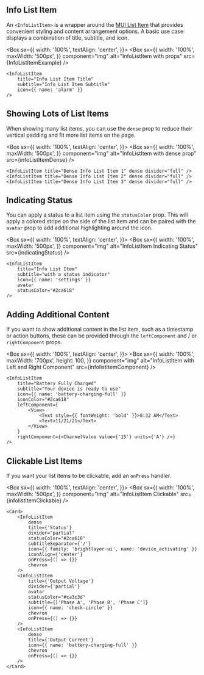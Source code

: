 
## Info List Item

An `<InfoListItem>` is a wrapper around the [MUI List Item](https://mui.com/material-ui/api/list-item/) that provides convenient styling and content arrangement options. A basic use case displays a combination of title, subtitle, and icon.

<Box
  sx={{
    width: '100%',
    textAlign: 'center',
  }}>
  <Box
    sx={{
      width: '100%',
      maxWidth: '500px',
    }}
    component="img"
    alt="InfoListItem with props"
    src={InfoListItemExample}
  />
</Box>

```
<InfoListItem
    title="Info List Item Title"
    subtitle="Info List Item Subtitle"
    icon={{ name: 'alarm' }}
/>
```

## Showing Lots of List Items

When showing many list items, you can use the `dense` prop to reduce their vertical padding and fit more list items on the page.

<Box
  sx={{
    width: '100%',
    textAlign: 'center',
  }}>
  <Box
    sx={{
      width: '100%',
      maxWidth: '500px',
    }}
    component="img"
    alt="InfoListItem with dense prop"
    src={infoListItemDense}
  />
</Box>

```
<InfoListItem title="Dense Info List Item 1" dense divider="full" />
<InfoListItem title="Dense Info List Item 2" dense divider="full" />
<InfoListItem title="Dense Info List Item 3" dense divider="full" />
```

## Indicating Status

You can apply a status to a list item using the `statusColor` prop. This will apply a colored stripe on the side of the list item and can be paired with the `avatar` prop to add additional highlighting around the icon.

<Box
  sx={{
    width: '100%',
    textAlign: 'center',
  }}>
  <Box
    sx={{
      width: '100%',
      maxWidth: '500px',
    }}
    component="img"
    alt="InfoListItem Indicating Status"
    src={indicatingStatus}
  />
</Box>

```
<InfoListItem
    title="Info List Item"
    subtitle="with a status indicator"
    icon={{ name: 'settings' }}
    avatar
    statusColor="#2ca618"
/>
```

## Adding Additional Content

If you want to show additional content in the list item, such as a timestamp or action buttons, these can be provided through the `leftComponent` and / or `rightComponent` props.

<Box
  sx={{
    width: '100%',
    textAlign: 'center',
  }}>
  <Box
    sx={{
      width: '100%',
      maxWidth: '700px',
      height: 100,
    }}
    component="img"
    alt="InfoListItem with Left and Right Component"
    src={infolistItemComponent}
  />
</Box>

```
<InfoListItem
    title="Battery Fully Charged"
    subtitle="Your device is ready to use"
    icon={{ name: 'battery-charging-full' }}
    iconColor="#2ca618"
    leftComponent={
        <View>
            <Text style={{ fontWeight: 'bold' }}>8:32 AM</Text>
            <Text>11/21/21</Text>
        </View>
    }
    rightComponent={<ChannelValue value={'15'} units={'A'} />}
/>
```

## Clickable List Items

If you want your list items to be clickable, add an `onPress` handler.

<Box
  sx={{
    width: '100%',
    textAlign: 'center',
  }}>
  <Box
    sx={{
      width: '100%',
      maxWidth: '500px',
    }}
    component="img"
    alt="InfoListItem Clickable"
    src={infolistItemClickable}
  />
</Box>

```
<Card>
    <InfoListItem
        dense
        title={'Status'}
        divider="partial"
        statusColor="#2ca618"
        subtitleSeparator={'/'}
        icon={{ family: 'brightlayer-ui', name: 'device_activating' }}
        iconAlign={'center'}
        onPress={() => {}}
        chevron
    />
    <InfoListItem
        title={'Output Voltage'}
        divider={'partial'}
        avatar
        statusColor="#ca3c3d"
        subtitle={['Phase A', 'Phase B', 'Phase C']}
        icon={{ name: 'check-circle' }}
        chevron
        onPress={() => {}}
    />
    <InfoListItem
        dense
        title={'Output Current'}
        icon={{ name: 'battery-charging-full' }}
        chevron
        onPress={() => {}}
    />
</Card>
```
